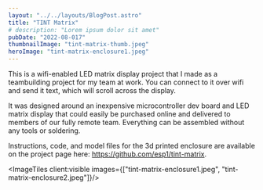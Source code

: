 ```yaml
---
layout: "../../layouts/BlogPost.astro"
title: "TINT Matrix"
# description: "Lorem ipsum dolor sit amet"
pubDate: "2022-08-017"
thumbnailImage: "tint-matrix-thumb.jpeg"
heroImage: "tint-matrix-enclosure1.jpeg"
---
```


This is a wifi-enabled LED matrix display project that I made as a teambuilding project for my team at work. You can connect to it over wifi and send it text, which will scroll across the display.

It was designed around an inexpensive microcontroller dev board and LED matrix display that could easily be purchased online and delivered to members of our fully remote team. Everything can be assembled without any tools or soldering.

Instructions, code, and model files for the 3d printed enclosure are available on the project page here: https://github.com/esp1/tint-matrix.

<ImageTiles client:visible images={["tint-matrix-enclosure1.jpeg", "tint-matrix-enclosure2.jpeg"]}/>